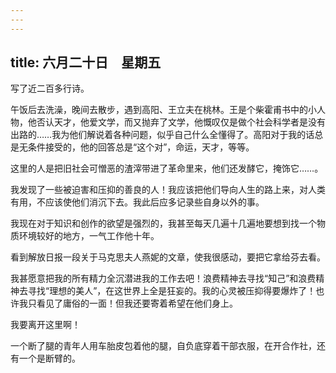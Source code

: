 ```yaml
---
---
---
```

title: 六月二十日　星期五
---




写了近二百多行诗。

午饭后去洗澡，晚间去散步，遇到高阳、王立夫在桃林。王是个柴霍甫书中的小人物，他否认天才，他爱文学，而又抛弃了文学，他慨叹仅是做个社会科学者是没有出路的……我为他们解说着各种问题，似乎自己什么全懂得了。高阳对于我的话总是无条件接受的，他的回答总是“这个对”，命运，天才，等等。

这里的人是把旧社会可憎恶的渣滓带进了革命里来，他们还发酵它，掩饰它……。

我发现了一些被迫害和压抑的善良的人！我应该把他们导向人生的路上来，对人类有用，不应该使他们消沉下去。我此后应多记录些自身以外的事。

我现在对于知识和创作的欲望是强烈的，我甚至每天几遍十几遍地要想到找一个物质环境较好的地方，一气工作他十年。

看到解放日报一段关于马克思夫人燕妮的文章，使我很感动，要把它拿给芬去看。

我甚愿意把我的所有精力全沉潜进我的工作去吧！浪费精神去寻找“知己”和浪费精神去寻找“理想的美人”，在这世界上全是狂妄的。我的心灵被压抑得要爆炸了！也许我只看见了庸俗的一面！但我还要寄着希望在他们身上。

我要离开这里啊！

一个断了腿的青年人用车胎皮包着他的腿，自负底穿着干部衣服，在开合作社，还有一个是断臂的。